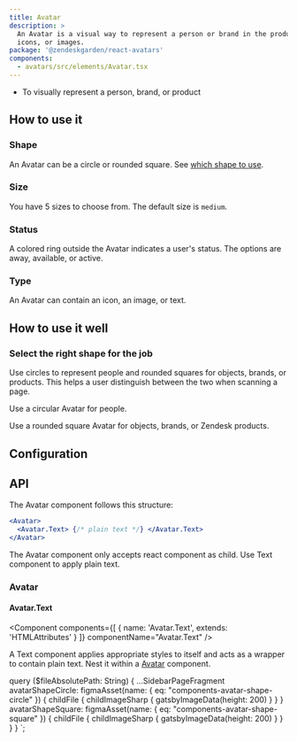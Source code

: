 ```yaml
---
title: Avatar
description: >
  An Avatar is a visual way to represent a person or brand in the product. They can display text,
  icons, or images.
package: '@zendeskgarden/react-avatars'
components:
  - avatars/src/elements/Avatar.tsx
---
```


<Usage>
  <Use>
    <ul>
      <li>To visually represent a person, brand, or product</li>
    </ul>
  </Use>
</Usage>

## How to use it

### Shape

An Avatar can be a circle or rounded square. See [which shape to use](#how-to-use-it-well).


<CodeExample code={AvatarShapeCode}>
  <AvatarShape />
</CodeExample>

### Size

You have 5 sizes to choose from. The default size is `medium`.


<CodeExample code={AvatarSizeCode}>
  <AvatarSize />
</CodeExample>

### Status

A colored ring outside the Avatar indicates a user's status. The options are away, available, or active.


<CodeExample code={AvatarStatusCode}>
  <AvatarStatus />
</CodeExample>

### Type

An Avatar can contain an icon, an image, or text.


<CodeExample code={AvatarTypeCode}>
  <AvatarType />
</CodeExample>

## How to use it well

### Select the right shape for the job

Use circles to represent people and rounded squares for objects, brands, or products. This helps a
user distinguish between the two when scanning a page.

<BestPractice>
  <Do imageSource={props.data.avatarShapeCircle.childFile.childImageSharp.gatsbyImageData}>
    <p>Use a circular Avatar for people.</p>
  </Do>
  <Do imageSource={props.data.avatarShapeSquare.childFile.childImageSharp.gatsbyImageData}>
    <p>Use a rounded square Avatar for objects, brands, or Zendesk products.</p>
  </Do>
</BestPractice>

## Configuration

<Configuration reactPackage={props.data.mdx.package} components={props.data.mdx.components} />

## API

The Avatar component follows this structure:

```jsx
<Avatar>
  <Avatar.Text> {/* plain text */} </Avatar.Text>
</Avatar>
```

The Avatar component only accepts react component as child. Use Text component to apply plain text.

### Avatar

<Component components={props.data.mdx.components} componentName="avatar" />

<PropSheet components={props.data.mdx.components} componentName="avatar" />

#### Avatar.Text

<Component
  components={[
    {
      name: 'Avatar.Text',
      extends: 'HTMLAttributes<HTMLSpanElement>'
    }
  ]}
  componentName="Avatar.Text"
/>

A Text component applies appropriate styles to itself and acts as a wrapper to contain plain text.
Nest it within a [Avatar](#avatar) component.


  query ($fileAbsolutePath: String) {
    ...SidebarPageFragment
    avatarShapeCircle: figmaAsset(name: { eq: "components-avatar-shape-circle" }) {
      childFile {
        childImageSharp {
          gatsbyImageData(height: 200)
        }
      }
    }
    avatarShapeSquare: figmaAsset(name: { eq: "components-avatar-shape-square" }) {
      childFile {
        childImageSharp {
          gatsbyImageData(height: 200)
        }
      }
    }
  }
`;
